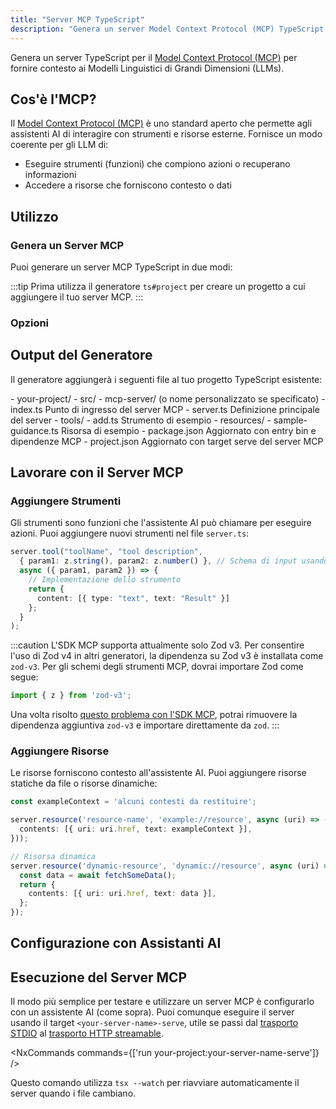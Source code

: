 ```yaml
---
title: "Server MCP TypeScript"
description: "Genera un server Model Context Protocol (MCP) TypeScript per fornire contesto ai modelli di linguaggio di grandi dimensioni"
---
```





Genera un server TypeScript per il [Model Context Protocol (MCP)](https://modelcontextprotocol.io/) per fornire contesto ai Modelli Linguistici di Grandi Dimensioni (LLMs).

## Cos'è l'MCP?

Il [Model Context Protocol (MCP)](https://modelcontextprotocol.io/) è uno standard aperto che permette agli assistenti AI di interagire con strumenti e risorse esterne. Fornisce un modo coerente per gli LLM di:

- Eseguire strumenti (funzioni) che compiono azioni o recuperano informazioni  
- Accedere a risorse che forniscono contesto o dati

## Utilizzo

### Genera un Server MCP

Puoi generare un server MCP TypeScript in due modi:

<RunGenerator generator="ts#mcp-server" />

:::tip
Prima utilizza il generatore <Link path="/guides/typescript-project">`ts#project`</Link> per creare un progetto a cui aggiungere il tuo server MCP.
:::

### Opzioni

<GeneratorParameters generator="ts#mcp-server" />

## Output del Generatore

Il generatore aggiungerà i seguenti file al tuo progetto TypeScript esistente:

<FileTree>
  - your-project/
    - src/
      - mcp-server/ (o nome personalizzato se specificato)
        - index.ts Punto di ingresso del server MCP
        - server.ts Definizione principale del server
        - tools/
          - add.ts Strumento di esempio
        - resources/
          - sample-guidance.ts Risorsa di esempio
    - package.json Aggiornato con entry bin e dipendenze MCP
    - project.json Aggiornato con target serve del server MCP
</FileTree>

## Lavorare con il Server MCP

### Aggiungere Strumenti

Gli strumenti sono funzioni che l'assistente AI può chiamare per eseguire azioni. Puoi aggiungere nuovi strumenti nel file `server.ts`:

```typescript
server.tool("toolName", "tool description",
  { param1: z.string(), param2: z.number() }, // Schema di input usando Zod
  async ({ param1, param2 }) => {
    // Implementazione dello strumento
    return {
      content: [{ type: "text", text: "Result" }]
    };
  }
);
```

:::caution
L'SDK MCP supporta attualmente solo Zod v3. Per consentire l'uso di Zod v4 in altri generatori, la dipendenza su Zod v3 è installata come `zod-v3`. Per gli schemi degli strumenti MCP, dovrai importare Zod come segue:

```ts
import { z } from 'zod-v3';
```

Una volta risolto [questo problema con l'SDK MCP](https://github.com/modelcontextprotocol/typescript-sdk/issues/164), potrai rimuovere la dipendenza aggiuntiva `zod-v3` e importare direttamente da `zod`.
:::

### Aggiungere Risorse

Le risorse forniscono contesto all'assistente AI. Puoi aggiungere risorse statiche da file o risorse dinamiche:

```typescript
const exampleContext = 'alcuni contesti da restituire';

server.resource('resource-name', 'example://resource', async (uri) => ({
  contents: [{ uri: uri.href, text: exampleContext }],
}));

// Risorsa dinamica
server.resource('dynamic-resource', 'dynamic://resource', async (uri) => {
  const data = await fetchSomeData();
  return {
    contents: [{ uri: uri.href, text: data }],
  };
});
```

## Configurazione con Assistanti AI

<Snippet name="mcp/configuration" parentHeading="Configurazione con Assistanti AI" />

## Esecuzione del Server MCP

Il modo più semplice per testare e utilizzare un server MCP è configurarlo con un assistente AI (come sopra). Puoi comunque eseguire il server usando il target `<your-server-name>-serve`, utile se passi dal [trasporto STDIO](https://modelcontextprotocol.io/docs/concepts/transports#standard-input%2Foutput-stdio) al [trasporto HTTP streamable](https://modelcontextprotocol.io/docs/concepts/transports#streamable-http).

<NxCommands commands={['run your-project:your-server-name-serve']} />

Questo comando utilizza `tsx --watch` per riavviare automaticamente il server quando i file cambiano.